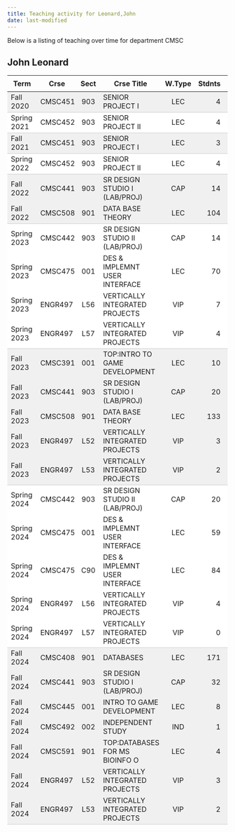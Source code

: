 ```yaml
---
title: Teaching activity for Leonard,John
date: last-modified
---
```


Below is a listing of teaching over time for department CMSC


## John Leonard

<style type="text/css">
#T_90bbc table {
  width: 100%;
  border-collapse: collapse;
}
#T_90bbc th {
  text-align: center;
  padding: 8px;
}
#T_90bbc td:nth-child(1) {
  padding-right: 10px;
  text-align: left;
}
#T_90bbc td:nth-child(2) {
  padding-right: 5px;
  text-align: left;
}
#T_90bbc  td:nth-child(4) {
  padding-right: 5px;
  text-align: left;
}
#T_90bbc td:nth-child(3) {
  text-align: center;
}
#T_90bbc  td:nth-child(5) {
  text-align: center;
}
#T_90bbc td:nth-child(6) {
  text-align: right;
}
#T_90bbc  td:nth-child(7) {
  text-align: right;
}
#T_90bbc_row0_col0, #T_90bbc_row0_col1, #T_90bbc_row0_col2, #T_90bbc_row0_col3, #T_90bbc_row0_col4, #T_90bbc_row0_col5, #T_90bbc_row0_col6, #T_90bbc_row2_col0, #T_90bbc_row2_col1, #T_90bbc_row2_col2, #T_90bbc_row2_col3, #T_90bbc_row2_col4, #T_90bbc_row2_col5, #T_90bbc_row2_col6, #T_90bbc_row5_col0, #T_90bbc_row5_col1, #T_90bbc_row5_col2, #T_90bbc_row5_col3, #T_90bbc_row5_col4, #T_90bbc_row5_col5, #T_90bbc_row5_col6, #T_90bbc_row14_col0, #T_90bbc_row14_col1, #T_90bbc_row14_col2, #T_90bbc_row14_col3, #T_90bbc_row14_col4, #T_90bbc_row14_col5, #T_90bbc_row14_col6, #T_90bbc_row26_col0, #T_90bbc_row26_col1, #T_90bbc_row26_col2, #T_90bbc_row26_col3, #T_90bbc_row26_col4, #T_90bbc_row26_col5, #T_90bbc_row26_col6 {
  background-color: #f0f0f0;
  border-bottom: 1px solid #ccc;
}
#T_90bbc_row1_col0, #T_90bbc_row1_col1, #T_90bbc_row1_col2, #T_90bbc_row1_col3, #T_90bbc_row1_col4, #T_90bbc_row1_col5, #T_90bbc_row1_col6, #T_90bbc_row3_col0, #T_90bbc_row3_col1, #T_90bbc_row3_col2, #T_90bbc_row3_col3, #T_90bbc_row3_col4, #T_90bbc_row3_col5, #T_90bbc_row3_col6, #T_90bbc_row9_col0, #T_90bbc_row9_col1, #T_90bbc_row9_col2, #T_90bbc_row9_col3, #T_90bbc_row9_col4, #T_90bbc_row9_col5, #T_90bbc_row9_col6, #T_90bbc_row19_col0, #T_90bbc_row19_col1, #T_90bbc_row19_col2, #T_90bbc_row19_col3, #T_90bbc_row19_col4, #T_90bbc_row19_col5, #T_90bbc_row19_col6 {
  background-color: #ffffff;
  border-bottom: 1px solid #ccc;
}
#T_90bbc_row4_col0, #T_90bbc_row4_col1, #T_90bbc_row4_col2, #T_90bbc_row4_col3, #T_90bbc_row4_col4, #T_90bbc_row4_col5, #T_90bbc_row4_col6, #T_90bbc_row10_col0, #T_90bbc_row10_col1, #T_90bbc_row10_col2, #T_90bbc_row10_col3, #T_90bbc_row10_col4, #T_90bbc_row10_col5, #T_90bbc_row10_col6, #T_90bbc_row11_col0, #T_90bbc_row11_col1, #T_90bbc_row11_col2, #T_90bbc_row11_col3, #T_90bbc_row11_col4, #T_90bbc_row11_col5, #T_90bbc_row11_col6, #T_90bbc_row12_col0, #T_90bbc_row12_col1, #T_90bbc_row12_col2, #T_90bbc_row12_col3, #T_90bbc_row12_col4, #T_90bbc_row12_col5, #T_90bbc_row12_col6, #T_90bbc_row13_col0, #T_90bbc_row13_col1, #T_90bbc_row13_col2, #T_90bbc_row13_col3, #T_90bbc_row13_col4, #T_90bbc_row13_col5, #T_90bbc_row13_col6, #T_90bbc_row20_col0, #T_90bbc_row20_col1, #T_90bbc_row20_col2, #T_90bbc_row20_col3, #T_90bbc_row20_col4, #T_90bbc_row20_col5, #T_90bbc_row20_col6, #T_90bbc_row21_col0, #T_90bbc_row21_col1, #T_90bbc_row21_col2, #T_90bbc_row21_col3, #T_90bbc_row21_col4, #T_90bbc_row21_col5, #T_90bbc_row21_col6, #T_90bbc_row22_col0, #T_90bbc_row22_col1, #T_90bbc_row22_col2, #T_90bbc_row22_col3, #T_90bbc_row22_col4, #T_90bbc_row22_col5, #T_90bbc_row22_col6, #T_90bbc_row23_col0, #T_90bbc_row23_col1, #T_90bbc_row23_col2, #T_90bbc_row23_col3, #T_90bbc_row23_col4, #T_90bbc_row23_col5, #T_90bbc_row23_col6, #T_90bbc_row24_col0, #T_90bbc_row24_col1, #T_90bbc_row24_col2, #T_90bbc_row24_col3, #T_90bbc_row24_col4, #T_90bbc_row24_col5, #T_90bbc_row24_col6, #T_90bbc_row25_col0, #T_90bbc_row25_col1, #T_90bbc_row25_col2, #T_90bbc_row25_col3, #T_90bbc_row25_col4, #T_90bbc_row25_col5, #T_90bbc_row25_col6 {
  background-color: #f0f0f0;
  border-bottom: none;
}
#T_90bbc_row6_col0, #T_90bbc_row6_col1, #T_90bbc_row6_col2, #T_90bbc_row6_col3, #T_90bbc_row6_col4, #T_90bbc_row6_col5, #T_90bbc_row6_col6, #T_90bbc_row7_col0, #T_90bbc_row7_col1, #T_90bbc_row7_col2, #T_90bbc_row7_col3, #T_90bbc_row7_col4, #T_90bbc_row7_col5, #T_90bbc_row7_col6, #T_90bbc_row8_col0, #T_90bbc_row8_col1, #T_90bbc_row8_col2, #T_90bbc_row8_col3, #T_90bbc_row8_col4, #T_90bbc_row8_col5, #T_90bbc_row8_col6, #T_90bbc_row15_col0, #T_90bbc_row15_col1, #T_90bbc_row15_col2, #T_90bbc_row15_col3, #T_90bbc_row15_col4, #T_90bbc_row15_col5, #T_90bbc_row15_col6, #T_90bbc_row16_col0, #T_90bbc_row16_col1, #T_90bbc_row16_col2, #T_90bbc_row16_col3, #T_90bbc_row16_col4, #T_90bbc_row16_col5, #T_90bbc_row16_col6, #T_90bbc_row17_col0, #T_90bbc_row17_col1, #T_90bbc_row17_col2, #T_90bbc_row17_col3, #T_90bbc_row17_col4, #T_90bbc_row17_col5, #T_90bbc_row17_col6, #T_90bbc_row18_col0, #T_90bbc_row18_col1, #T_90bbc_row18_col2, #T_90bbc_row18_col3, #T_90bbc_row18_col4, #T_90bbc_row18_col5, #T_90bbc_row18_col6 {
  background-color: #ffffff;
  border-bottom: none;
}
</style>
<table id="T_90bbc">
  <thead>
    <tr>
      <th id="T_90bbc_level0_col0" class="col_heading level0 col0" >Term</th>
      <th id="T_90bbc_level0_col1" class="col_heading level0 col1" >Crse</th>
      <th id="T_90bbc_level0_col2" class="col_heading level0 col2" >Sect</th>
      <th id="T_90bbc_level0_col3" class="col_heading level0 col3" >Crse Title</th>
      <th id="T_90bbc_level0_col4" class="col_heading level0 col4" >W.Type</th>
      <th id="T_90bbc_level0_col5" class="col_heading level0 col5" >Stdnts</th>
      <th id="T_90bbc_level0_col6" class="col_heading level0 col6" >Hours</th>
    </tr>
  </thead>
  <tbody>
    <tr>
      <td id="T_90bbc_row0_col0" class="data row0 col0" >Fall 2020</td>
      <td id="T_90bbc_row0_col1" class="data row0 col1" >CMSC451</td>
      <td id="T_90bbc_row0_col2" class="data row0 col2" >903</td>
      <td id="T_90bbc_row0_col3" class="data row0 col3" >SENIOR PROJECT I</td>
      <td id="T_90bbc_row0_col4" class="data row0 col4" >LEC</td>
      <td id="T_90bbc_row0_col5" class="data row0 col5" >4</td>
      <td id="T_90bbc_row0_col6" class="data row0 col6" >12</td>
    </tr>
    <tr>
      <td id="T_90bbc_row1_col0" class="data row1 col0" >Spring 2021</td>
      <td id="T_90bbc_row1_col1" class="data row1 col1" >CMSC452</td>
      <td id="T_90bbc_row1_col2" class="data row1 col2" >903</td>
      <td id="T_90bbc_row1_col3" class="data row1 col3" >SENIOR PROJECT II</td>
      <td id="T_90bbc_row1_col4" class="data row1 col4" >LEC</td>
      <td id="T_90bbc_row1_col5" class="data row1 col5" >4</td>
      <td id="T_90bbc_row1_col6" class="data row1 col6" >12</td>
    </tr>
    <tr>
      <td id="T_90bbc_row2_col0" class="data row2 col0" >Fall 2021</td>
      <td id="T_90bbc_row2_col1" class="data row2 col1" >CMSC451</td>
      <td id="T_90bbc_row2_col2" class="data row2 col2" >903</td>
      <td id="T_90bbc_row2_col3" class="data row2 col3" >SENIOR PROJECT I</td>
      <td id="T_90bbc_row2_col4" class="data row2 col4" >LEC</td>
      <td id="T_90bbc_row2_col5" class="data row2 col5" >3</td>
      <td id="T_90bbc_row2_col6" class="data row2 col6" >9</td>
    </tr>
    <tr>
      <td id="T_90bbc_row3_col0" class="data row3 col0" >Spring 2022</td>
      <td id="T_90bbc_row3_col1" class="data row3 col1" >CMSC452</td>
      <td id="T_90bbc_row3_col2" class="data row3 col2" >903</td>
      <td id="T_90bbc_row3_col3" class="data row3 col3" >SENIOR PROJECT II</td>
      <td id="T_90bbc_row3_col4" class="data row3 col4" >LEC</td>
      <td id="T_90bbc_row3_col5" class="data row3 col5" >4</td>
      <td id="T_90bbc_row3_col6" class="data row3 col6" >12</td>
    </tr>
    <tr>
      <td id="T_90bbc_row4_col0" class="data row4 col0" >Fall 2022</td>
      <td id="T_90bbc_row4_col1" class="data row4 col1" >CMSC441</td>
      <td id="T_90bbc_row4_col2" class="data row4 col2" >903</td>
      <td id="T_90bbc_row4_col3" class="data row4 col3" >SR DESIGN STUDIO I (LAB/PROJ)</td>
      <td id="T_90bbc_row4_col4" class="data row4 col4" >CAP</td>
      <td id="T_90bbc_row4_col5" class="data row4 col5" >14</td>
      <td id="T_90bbc_row4_col6" class="data row4 col6" >28</td>
    </tr>
    <tr>
      <td id="T_90bbc_row5_col0" class="data row5 col0" >Fall 2022</td>
      <td id="T_90bbc_row5_col1" class="data row5 col1" >CMSC508</td>
      <td id="T_90bbc_row5_col2" class="data row5 col2" >901</td>
      <td id="T_90bbc_row5_col3" class="data row5 col3" >DATA BASE THEORY</td>
      <td id="T_90bbc_row5_col4" class="data row5 col4" >LEC</td>
      <td id="T_90bbc_row5_col5" class="data row5 col5" >104</td>
      <td id="T_90bbc_row5_col6" class="data row5 col6" >312</td>
    </tr>
    <tr>
      <td id="T_90bbc_row6_col0" class="data row6 col0" >Spring 2023</td>
      <td id="T_90bbc_row6_col1" class="data row6 col1" >CMSC442</td>
      <td id="T_90bbc_row6_col2" class="data row6 col2" >903</td>
      <td id="T_90bbc_row6_col3" class="data row6 col3" >SR DESIGN STUDIO II (LAB/PROJ)</td>
      <td id="T_90bbc_row6_col4" class="data row6 col4" >CAP</td>
      <td id="T_90bbc_row6_col5" class="data row6 col5" >14</td>
      <td id="T_90bbc_row6_col6" class="data row6 col6" >28</td>
    </tr>
    <tr>
      <td id="T_90bbc_row7_col0" class="data row7 col0" >Spring 2023</td>
      <td id="T_90bbc_row7_col1" class="data row7 col1" >CMSC475</td>
      <td id="T_90bbc_row7_col2" class="data row7 col2" >001</td>
      <td id="T_90bbc_row7_col3" class="data row7 col3" >DES & IMPLEMNT USER INTERFACE</td>
      <td id="T_90bbc_row7_col4" class="data row7 col4" >LEC</td>
      <td id="T_90bbc_row7_col5" class="data row7 col5" >70</td>
      <td id="T_90bbc_row7_col6" class="data row7 col6" >210</td>
    </tr>
    <tr>
      <td id="T_90bbc_row8_col0" class="data row8 col0" >Spring 2023</td>
      <td id="T_90bbc_row8_col1" class="data row8 col1" >ENGR497</td>
      <td id="T_90bbc_row8_col2" class="data row8 col2" >L56</td>
      <td id="T_90bbc_row8_col3" class="data row8 col3" >VERTICALLY INTEGRATED PROJECTS</td>
      <td id="T_90bbc_row8_col4" class="data row8 col4" >VIP</td>
      <td id="T_90bbc_row8_col5" class="data row8 col5" >7</td>
      <td id="T_90bbc_row8_col6" class="data row8 col6" >7</td>
    </tr>
    <tr>
      <td id="T_90bbc_row9_col0" class="data row9 col0" >Spring 2023</td>
      <td id="T_90bbc_row9_col1" class="data row9 col1" >ENGR497</td>
      <td id="T_90bbc_row9_col2" class="data row9 col2" >L57</td>
      <td id="T_90bbc_row9_col3" class="data row9 col3" >VERTICALLY INTEGRATED PROJECTS</td>
      <td id="T_90bbc_row9_col4" class="data row9 col4" >VIP</td>
      <td id="T_90bbc_row9_col5" class="data row9 col5" >4</td>
      <td id="T_90bbc_row9_col6" class="data row9 col6" >9</td>
    </tr>
    <tr>
      <td id="T_90bbc_row10_col0" class="data row10 col0" >Fall 2023</td>
      <td id="T_90bbc_row10_col1" class="data row10 col1" >CMSC391</td>
      <td id="T_90bbc_row10_col2" class="data row10 col2" >001</td>
      <td id="T_90bbc_row10_col3" class="data row10 col3" >TOP:INTRO TO GAME DEVELOPMENT</td>
      <td id="T_90bbc_row10_col4" class="data row10 col4" >LEC</td>
      <td id="T_90bbc_row10_col5" class="data row10 col5" >10</td>
      <td id="T_90bbc_row10_col6" class="data row10 col6" >30</td>
    </tr>
    <tr>
      <td id="T_90bbc_row11_col0" class="data row11 col0" >Fall 2023</td>
      <td id="T_90bbc_row11_col1" class="data row11 col1" >CMSC441</td>
      <td id="T_90bbc_row11_col2" class="data row11 col2" >903</td>
      <td id="T_90bbc_row11_col3" class="data row11 col3" >SR DESIGN STUDIO I (LAB/PROJ)</td>
      <td id="T_90bbc_row11_col4" class="data row11 col4" >CAP</td>
      <td id="T_90bbc_row11_col5" class="data row11 col5" >20</td>
      <td id="T_90bbc_row11_col6" class="data row11 col6" >40</td>
    </tr>
    <tr>
      <td id="T_90bbc_row12_col0" class="data row12 col0" >Fall 2023</td>
      <td id="T_90bbc_row12_col1" class="data row12 col1" >CMSC508</td>
      <td id="T_90bbc_row12_col2" class="data row12 col2" >901</td>
      <td id="T_90bbc_row12_col3" class="data row12 col3" >DATA BASE THEORY</td>
      <td id="T_90bbc_row12_col4" class="data row12 col4" >LEC</td>
      <td id="T_90bbc_row12_col5" class="data row12 col5" >133</td>
      <td id="T_90bbc_row12_col6" class="data row12 col6" >399</td>
    </tr>
    <tr>
      <td id="T_90bbc_row13_col0" class="data row13 col0" >Fall 2023</td>
      <td id="T_90bbc_row13_col1" class="data row13 col1" >ENGR497</td>
      <td id="T_90bbc_row13_col2" class="data row13 col2" >L52</td>
      <td id="T_90bbc_row13_col3" class="data row13 col3" >VERTICALLY INTEGRATED PROJECTS</td>
      <td id="T_90bbc_row13_col4" class="data row13 col4" >VIP</td>
      <td id="T_90bbc_row13_col5" class="data row13 col5" >3</td>
      <td id="T_90bbc_row13_col6" class="data row13 col6" >3</td>
    </tr>
    <tr>
      <td id="T_90bbc_row14_col0" class="data row14 col0" >Fall 2023</td>
      <td id="T_90bbc_row14_col1" class="data row14 col1" >ENGR497</td>
      <td id="T_90bbc_row14_col2" class="data row14 col2" >L53</td>
      <td id="T_90bbc_row14_col3" class="data row14 col3" >VERTICALLY INTEGRATED PROJECTS</td>
      <td id="T_90bbc_row14_col4" class="data row14 col4" >VIP</td>
      <td id="T_90bbc_row14_col5" class="data row14 col5" >2</td>
      <td id="T_90bbc_row14_col6" class="data row14 col6" >3</td>
    </tr>
    <tr>
      <td id="T_90bbc_row15_col0" class="data row15 col0" >Spring 2024</td>
      <td id="T_90bbc_row15_col1" class="data row15 col1" >CMSC442</td>
      <td id="T_90bbc_row15_col2" class="data row15 col2" >903</td>
      <td id="T_90bbc_row15_col3" class="data row15 col3" >SR DESIGN STUDIO II (LAB/PROJ)</td>
      <td id="T_90bbc_row15_col4" class="data row15 col4" >CAP</td>
      <td id="T_90bbc_row15_col5" class="data row15 col5" >20</td>
      <td id="T_90bbc_row15_col6" class="data row15 col6" >40</td>
    </tr>
    <tr>
      <td id="T_90bbc_row16_col0" class="data row16 col0" >Spring 2024</td>
      <td id="T_90bbc_row16_col1" class="data row16 col1" >CMSC475</td>
      <td id="T_90bbc_row16_col2" class="data row16 col2" >001</td>
      <td id="T_90bbc_row16_col3" class="data row16 col3" >DES & IMPLEMNT USER INTERFACE</td>
      <td id="T_90bbc_row16_col4" class="data row16 col4" >LEC</td>
      <td id="T_90bbc_row16_col5" class="data row16 col5" >59</td>
      <td id="T_90bbc_row16_col6" class="data row16 col6" >177</td>
    </tr>
    <tr>
      <td id="T_90bbc_row17_col0" class="data row17 col0" >Spring 2024</td>
      <td id="T_90bbc_row17_col1" class="data row17 col1" >CMSC475</td>
      <td id="T_90bbc_row17_col2" class="data row17 col2" >C90</td>
      <td id="T_90bbc_row17_col3" class="data row17 col3" >DES & IMPLEMNT USER INTERFACE</td>
      <td id="T_90bbc_row17_col4" class="data row17 col4" >LEC</td>
      <td id="T_90bbc_row17_col5" class="data row17 col5" >84</td>
      <td id="T_90bbc_row17_col6" class="data row17 col6" >252</td>
    </tr>
    <tr>
      <td id="T_90bbc_row18_col0" class="data row18 col0" >Spring 2024</td>
      <td id="T_90bbc_row18_col1" class="data row18 col1" >ENGR497</td>
      <td id="T_90bbc_row18_col2" class="data row18 col2" >L56</td>
      <td id="T_90bbc_row18_col3" class="data row18 col3" >VERTICALLY INTEGRATED PROJECTS</td>
      <td id="T_90bbc_row18_col4" class="data row18 col4" >VIP</td>
      <td id="T_90bbc_row18_col5" class="data row18 col5" >4</td>
      <td id="T_90bbc_row18_col6" class="data row18 col6" >4</td>
    </tr>
    <tr>
      <td id="T_90bbc_row19_col0" class="data row19 col0" >Spring 2024</td>
      <td id="T_90bbc_row19_col1" class="data row19 col1" >ENGR497</td>
      <td id="T_90bbc_row19_col2" class="data row19 col2" >L57</td>
      <td id="T_90bbc_row19_col3" class="data row19 col3" >VERTICALLY INTEGRATED PROJECTS</td>
      <td id="T_90bbc_row19_col4" class="data row19 col4" >VIP</td>
      <td id="T_90bbc_row19_col5" class="data row19 col5" >0</td>
      <td id="T_90bbc_row19_col6" class="data row19 col6" >1</td>
    </tr>
    <tr>
      <td id="T_90bbc_row20_col0" class="data row20 col0" >Fall 2024</td>
      <td id="T_90bbc_row20_col1" class="data row20 col1" >CMSC408</td>
      <td id="T_90bbc_row20_col2" class="data row20 col2" >901</td>
      <td id="T_90bbc_row20_col3" class="data row20 col3" >DATABASES</td>
      <td id="T_90bbc_row20_col4" class="data row20 col4" >LEC</td>
      <td id="T_90bbc_row20_col5" class="data row20 col5" >171</td>
      <td id="T_90bbc_row20_col6" class="data row20 col6" >513</td>
    </tr>
    <tr>
      <td id="T_90bbc_row21_col0" class="data row21 col0" >Fall 2024</td>
      <td id="T_90bbc_row21_col1" class="data row21 col1" >CMSC441</td>
      <td id="T_90bbc_row21_col2" class="data row21 col2" >903</td>
      <td id="T_90bbc_row21_col3" class="data row21 col3" >SR DESIGN STUDIO I (LAB/PROJ)</td>
      <td id="T_90bbc_row21_col4" class="data row21 col4" >CAP</td>
      <td id="T_90bbc_row21_col5" class="data row21 col5" >32</td>
      <td id="T_90bbc_row21_col6" class="data row21 col6" >64</td>
    </tr>
    <tr>
      <td id="T_90bbc_row22_col0" class="data row22 col0" >Fall 2024</td>
      <td id="T_90bbc_row22_col1" class="data row22 col1" >CMSC445</td>
      <td id="T_90bbc_row22_col2" class="data row22 col2" >001</td>
      <td id="T_90bbc_row22_col3" class="data row22 col3" >INTRO TO GAME DEVELOPMENT</td>
      <td id="T_90bbc_row22_col4" class="data row22 col4" >LEC</td>
      <td id="T_90bbc_row22_col5" class="data row22 col5" >8</td>
      <td id="T_90bbc_row22_col6" class="data row22 col6" >26</td>
    </tr>
    <tr>
      <td id="T_90bbc_row23_col0" class="data row23 col0" >Fall 2024</td>
      <td id="T_90bbc_row23_col1" class="data row23 col1" >CMSC492</td>
      <td id="T_90bbc_row23_col2" class="data row23 col2" >002</td>
      <td id="T_90bbc_row23_col3" class="data row23 col3" >INDEPENDENT STUDY</td>
      <td id="T_90bbc_row23_col4" class="data row23 col4" >IND</td>
      <td id="T_90bbc_row23_col5" class="data row23 col5" >1</td>
      <td id="T_90bbc_row23_col6" class="data row23 col6" >2</td>
    </tr>
    <tr>
      <td id="T_90bbc_row24_col0" class="data row24 col0" >Fall 2024</td>
      <td id="T_90bbc_row24_col1" class="data row24 col1" >CMSC591</td>
      <td id="T_90bbc_row24_col2" class="data row24 col2" >901</td>
      <td id="T_90bbc_row24_col3" class="data row24 col3" >TOP:DATABASES FOR MS BIOINFO O</td>
      <td id="T_90bbc_row24_col4" class="data row24 col4" >LEC</td>
      <td id="T_90bbc_row24_col5" class="data row24 col5" >4</td>
      <td id="T_90bbc_row24_col6" class="data row24 col6" >12</td>
    </tr>
    <tr>
      <td id="T_90bbc_row25_col0" class="data row25 col0" >Fall 2024</td>
      <td id="T_90bbc_row25_col1" class="data row25 col1" >ENGR497</td>
      <td id="T_90bbc_row25_col2" class="data row25 col2" >L52</td>
      <td id="T_90bbc_row25_col3" class="data row25 col3" >VERTICALLY INTEGRATED PROJECTS</td>
      <td id="T_90bbc_row25_col4" class="data row25 col4" >VIP</td>
      <td id="T_90bbc_row25_col5" class="data row25 col5" >3</td>
      <td id="T_90bbc_row25_col6" class="data row25 col6" >3</td>
    </tr>
    <tr>
      <td id="T_90bbc_row26_col0" class="data row26 col0" >Fall 2024</td>
      <td id="T_90bbc_row26_col1" class="data row26 col1" >ENGR497</td>
      <td id="T_90bbc_row26_col2" class="data row26 col2" >L53</td>
      <td id="T_90bbc_row26_col3" class="data row26 col3" >VERTICALLY INTEGRATED PROJECTS</td>
      <td id="T_90bbc_row26_col4" class="data row26 col4" >VIP</td>
      <td id="T_90bbc_row26_col5" class="data row26 col5" >2</td>
      <td id="T_90bbc_row26_col6" class="data row26 col6" >3</td>
    </tr>
  </tbody>
</table>


